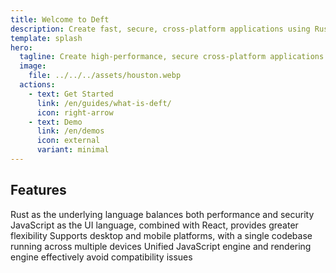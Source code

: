 ```yaml
---
title: Welcome to Deft
description: Create fast, secure, cross-platform applications using Rust and JavaScript.
template: splash
hero:
  tagline: Create high-performance, secure cross-platform applications.
  image:
    file: ../../../assets/houston.webp
  actions:
    - text: Get Started
      link: /en/guides/what-is-deft/
      icon: right-arrow
    - text: Demo
      link: /en/demos
      icon: external
      variant: minimal
---
```



## Features

<CardGrid>
	<Card title="Efficient & Secure" icon="rocket">
        Rust as the underlying language balances both performance and security
	</Card>
	<Card title="Flexible" icon="seti:javascript">
        JavaScript as the UI language, combined with React, provides greater flexibility
	</Card>
	<Card title="Cross-Platform" icon="laptop">
        Supports desktop and mobile platforms, with a single codebase running across multiple devices
	</Card>
	<Card title="Consistent" icon="sun">
        Unified JavaScript engine and rendering engine effectively avoid compatibility issues
	</Card>
</CardGrid>
